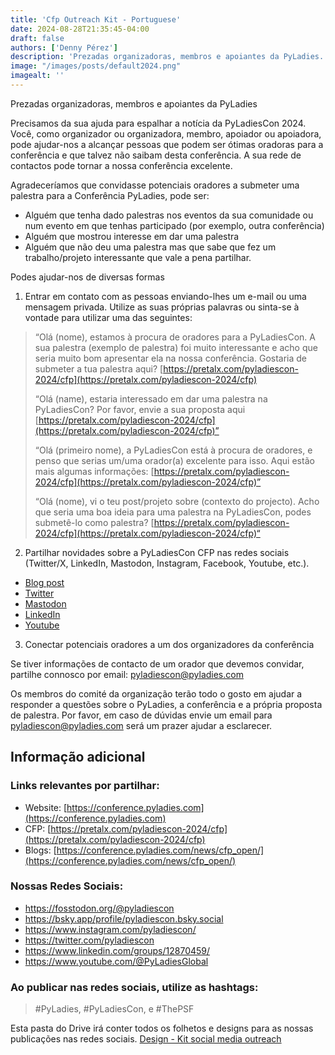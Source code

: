 ```yaml
---
title: 'Cfp Outreach Kit - Portuguese'
date: 2024-08-28T21:35:45-04:00
draft: false
authors: ['Denny Pérez']
description: 'Prezadas organizadoras, membros e apoiantes da PyLadies. Precisamos da sua ajuda para espalhar a notícia da PyLadiesCon 2024. Você, como organizador ou organizadora, membro, apoiador ou apoiadora, pode ajudar-nos a alcançar pessoas que podem ser ótimas oradoras para a conferência e que talvez não saibam desta conferência. A sua rede de contactos pode tornar a nossa conferência excelente.'
image: "/images/posts/default2024.png"
imagealt: ''
---
```


Prezadas organizadoras, membros e apoiantes da PyLadies

Precisamos da sua ajuda para espalhar a notícia da PyLadiesCon 2024. Você, como
organizador ou organizadora, membro, apoiador ou apoiadora, pode ajudar-nos a
alcançar pessoas que podem ser ótimas oradoras para a conferência e que talvez
não saibam desta conferência. A sua rede de contactos pode tornar a nossa
conferência excelente.

Agradeceríamos que convidasse potenciais oradores a submeter uma palestra para
a Conferência PyLadies, pode ser:

- Alguém que tenha dado palestras nos eventos da sua comunidade ou num evento
  em que tenhas participado (por exemplo, outra conferência)
- Alguém que mostrou interesse em dar uma palestra
- Alguém que não deu uma palestra mas que sabe que fez um trabalho/projeto
  interessante que vale a pena partilhar.

Podes ajudar-nos de diversas formas

1. Entrar em contato com as pessoas enviando-lhes um e-mail ou uma mensagem
   privada. Utilize as suas próprias palavras ou sinta-se à vontade para
   utilizar uma das seguintes:

> “Olá (nome), estamos à procura de oradores para a PyLadiesCon. A sua palestra
> (exemplo de palestra) foi muito interessante e acho que seria muito bom
> apresentar ela na nossa conferência. Gostaria de submeter a tua palestra
> aqui?
> [https://pretalx.com/pyladiescon-2024/cfp](https://pretalx.com/pyladiescon-2024/cfp)
>
> “Olá (name), estaria interessado em dar uma palestra na PyLadiesCon? Por
> favor, envie a sua proposta aqui
> [https://pretalx.com/pyladiescon-2024/cfp](https://pretalx.com/pyladiescon-2024/cfp)”
>
> “Olá (primeiro nome), a PyLadiesCon está à procura de oradores, e penso que
> serias um/uma orador(a) excelente para isso. Aqui estão mais algumas
> informações:
> [https://pretalx.com/pyladiescon-2024/cfp](https://pretalx.com/pyladiescon-2024/cfp)”
>
> “Olá (nome), vi o teu post/projeto sobre (contexto do projecto). Acho que
> seria uma boa ideia para uma palestra na PyLadiesCon, podes submetê-lo como
> palestra?
> [https://pretalx.com/pyladiescon-2024/cfp](https://pretalx.com/pyladiescon-2024/cfp)“

2. Partilhar novidades sobre a PyLadiesCon CFP nas redes sociais (Twitter/X,
   LinkedIn, Mastodon, Instagram, Facebook, Youtube, etc.).

- [Blog post](https://conference.pyladies.com/news/cfp_open/)
- [Twitter](https://x.com/pyladiescon/status/1824179923713659336)
- [Mastodon](https://fosstodon.org/@pyladiescon/112967895199872463)
- [LinkedIn](https://www.linkedin.com/posts/pyladiescon_pyladiescon-python-pyladies-activity-7229947209079795712-egx8?utm_source=share&utm_medium=member_desktop)
- [Youtube](https://www.youtube.com/@PyLadiesGlobal)

3. Conectar potenciais oradores a um dos organizadores da conferência

Se tiver informações de contacto de um orador que devemos convidar, partilhe
connosco por email: [pyladiescon@pyladies.com](mailto:pyladiescon@pyladies.com)

Os membros do comité da organização terão todo o gosto em ajudar a responder a
questões sobre o PyLadies, a conferência e a própria proposta de palestra. Por
favor, em caso de dúvidas envie um email para
[pyladiescon@pyladies.com](mailto:pyladiescon@pyladies.com) será um prazer
ajudar a esclarecer.

## Informação adicional

### Links relevantes por partilhar:

* Website: [https://conference.pyladies.com](https://conference.pyladies.com)
* CFP: [https://pretalx.com/pyladiescon-2024/cfp](https://pretalx.com/pyladiescon-2024/cfp)
* Blogs: [https://conference.pyladies.com/news/cfp_open/](https://conference.pyladies.com/news/cfp_open/)

### Nossas Redes Sociais:

- https://fosstodon.org/@pyladiescon
- https://bsky.app/profile/pyladiescon.bsky.social
- https://www.instagram.com/pyladiescon/
- https://twitter.com/pyladiescon
- https://www.linkedin.com/groups/12870459/
- https://www.youtube.com/@PyLadiesGlobal

### Ao publicar nas redes sociais, utilize as hashtags:

> \#PyLadies, \#PyLadiesCon, e \#ThePSF

Esta pasta do Drive irá conter todos os folhetos e designs para as nossas
publicações nas redes sociais. [Design - Kit social media
outreach](https://drive.google.com/drive/folders/1z6mkV1lp4pdxej3c3btlpwBaVLIwALPU?usp=sharing)

